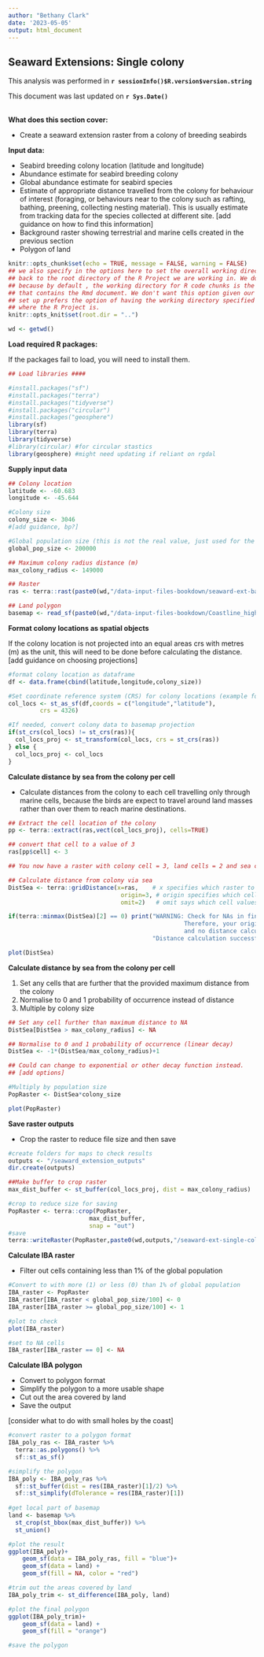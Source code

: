 ```yaml
---
author: "Bethany Clark"
date: '2023-05-05'
output: html_document
---
```


<!--- This is an HTML comment in RMarkdown. You can use these comments to make notes that won't get read when running the code -->

<!--- {-} curly brackets hash means subsections won't get numbered -->

## Seaward Extensions: Single colony

This analysis was performed in **`r sessionInfo()$R.version$version.string`**\

This document was last updated on **`r Sys.Date()`** 
<br><br>

**What does this section cover:**

-   Create a seaward extension raster from a colony of breeding seabirds

**Input data:**

-   Seabird breeding colony location (latitude and longitude)
-   Abundance estimate for seabird breeding colony 
-   Global abundance estimate for seabird species
-   Estimate of appropriate distance travelled from the colony for behaviour of interest (foraging, or behaviours near to the colony such as rafting, bathing, preening, collecting nesting material). This is usually estimate from tracking data for the species collected at different site. [add guidance on how to find this information]
-   Background raster showing terrestrial and marine cells created in the previous section
-   Polygon of land

<!--- Add a space after the line to start the bulleted list -->

<!--- Placing **text** will make text bold -->

<!--- In the code chunk below, we specify include = F, so that we will run the chunk but not include the chunk in the final document. We set a global argument in the code chunk of echo = T, so that in later code chunks, the code will be displayed in the RMarkdown document -->

```r
knitr::opts_chunk$set(echo = TRUE, message = FALSE, warning = FALSE)
## we also specify in the options here to set the overall working directory
## back to the root directory of the R Project we are working in. We do this
## because by default , the working directory for R code chunks is the directory 
## that contains the Rmd document. We don't want this option given our file
## set up prefers the option of having the working directory specified as that
## where the R Project is.
knitr::opts_knit$set(root.dir = "..")

wd <- getwd()
```

**Load required R packages:**

If the packages fail to load, you will need to install them.

```r
## Load libraries ####

#install.packages("sf")
#install.packages("terra")
#install.packages("tidyverse")
#install.packages("circular")
#install.packages("geosphere")
library(sf)
library(terra)
library(tidyverse)
#library(circular) #for circular stastics
library(geosphere) #might need updating if reliant on rgdal


```

**Supply input data**

```r
## Colony location
latitude <- -60.683
longitude <- -45.644

#Colony size
colony_size <- 3046
#[add guidance, bp?]

#Global population size (this is not the real value, just used for the example!)
global_pop_size <- 200000

## Maximum colony radius distance (m)
max_colony_radius <- 149000

## Raster
ras <- terra::rast(paste0(wd,"/data-input-files-bookdown/seaward-ext-background-raster-single.tif"))

## Land polygon
basemap <- read_sf(paste0(wd,"/data-input-files-bookdown/Coastline_high_res_polygon_v7.1"))


```

**Format colony locations as spatial objects**

If the colony location is not projected into an equal areas crs with metres (m) as the unit, this will need to be done before calculating the distance. 
[add guidance on choosing projections]

```r
#format colony location as dataframe
df <- data.frame(cbind(latitude,longitude,colony_size))

#Set coordinate reference system (CRS) for colony locations (example for lat/lon, WGS84)
col_locs <- st_as_sf(df,coords = c("longitude","latitude"),
         crs = 4326) 

#If needed, convert colony data to basemap projection
if(st_crs(col_locs) != st_crs(ras)){
  col_locs_proj <- st_transform(col_locs, crs = st_crs(ras))
} else {
  col_locs_proj <- col_locs
}


```


**Calculate distance by sea from the colony per cell**

-   Calculate distances from the colony to each cell travelling only through marine cells, because the birds are expect to travel around land masses rather than over them to reach marine destinations.


```r

## Extract the cell location of the colony
pp <- terra::extract(ras,vect(col_locs_proj), cells=TRUE) 

## convert that cell to a value of 3 
ras[pp$cell] <- 3

## You now have a raster with colony cell = 3, land cells = 2 and sea cells =1

## Calculate distance from colony via sea
DistSea <- terra::gridDistance(x=ras,    # x specifies which raster to use
                                origin=3, # origin specifies which cell to determine distance from
                                omit=2)   # omit says which cell values to avoid while determining distance

if(terra::minmax(DistSea)[2] == 0) print("WARNING: Check for NAs in final output. Your origin(colony) may be to far in land. 
                                                  Therefore, your origin is completely buffered by omit cells (land cells), 
                                                  and no distance calculation for cells at sea can be performed") else print(
                                         "Distance calculation successful")

plot(DistSea) 

```


**Calculate distance by sea from the colony per cell**

1. Set any cells that are further that the provided maximum distance from the colony
2. Normalise to 0 and 1 probability of occurrence instead of distance
3. Multiple by colony size

```r

## Set any cell further than maximum distance to NA
DistSea[DistSea > max_colony_radius] <- NA

## Normalise to 0 and 1 probability of occurrence (linear decay)
DistSea <- -1*(DistSea/max_colony_radius)+1 

## Could can change to exponential or other decay function instead.
## [add options]

#Multiply by population size
PopRaster <- DistSea*colony_size

plot(PopRaster) 

```


**Save raster outputs**

-   Crop the raster to reduce file size and then save


```r

#create folders for maps to check results
outputs <- "/seaward_extension_outputs"
dir.create(outputs)

##Make buffer to crop raster
max_dist_buffer <- st_buffer(col_locs_proj, dist = max_colony_radius)

#crop to reduce size for saving
PopRaster <- terra::crop(PopRaster,
                       max_dist_buffer,
                       snap = "out")
#save
terra::writeRaster(PopRaster,paste0(wd,outputs,"/seaward-ext-single-col-dist.tif"), overwrite=T)

```



**Calculate IBA raster**

-   Filter out cells containing less than 1% of the global population


```r

#Convert to with more (1) or less (0) than 1% of global population 
IBA_raster <- PopRaster
IBA_raster[IBA_raster < global_pop_size/100] <- 0
IBA_raster[IBA_raster >= global_pop_size/100] <- 1

#plot to check
plot(IBA_raster) 

#set to NA cells 
IBA_raster[IBA_raster == 0] <- NA

```


**Calculate IBA polygon**

-   Convert to polygon format
-   Simplify the polygon to a more usable shape
-   Cut out the area covered by land
-   Save the output

[consider what to do with small holes by the coast]


```r

#convert raster to a polygon format
IBA_poly_ras <- IBA_raster %>%
  terra::as.polygons() %>%
  sf::st_as_sf()

#simplify the polygon
IBA_poly <- IBA_poly_ras %>%
  sf::st_buffer(dist = res(IBA_raster)[1]/2) %>%
  sf::st_simplify(dTolerance = res(IBA_raster)[1]) 
  
#get local part of basemap  
land <- basemap %>% 
  st_crop(st_bbox(max_dist_buffer)) %>%
  st_union()

#plot the result
ggplot(IBA_poly)+
    geom_sf(data = IBA_poly_ras, fill = "blue")+
    geom_sf(data = land) +
    geom_sf(fill = NA, color = "red") 

#trim out the areas covered by land
IBA_poly_trim <- st_difference(IBA_poly, land)

#plot the final polygon
ggplot(IBA_poly_trim)+
    geom_sf(data = land) +
    geom_sf(fill = "orange")

#save the polygon


```





